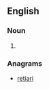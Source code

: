 ==English==

===Noun===
{{en-noun}}

# {{obsolete spelling of|[[rarity]]}}

===Anagrams===
* [[retiari#English|retiari]]